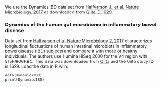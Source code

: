 We use the Dynamics IBD data set from [Halfvarson J., et al. Nature
Microbiology, 2017](http://www.nature.com/articles/nmicrobiol20174) as
downloaded from [Qiita ID
1629](https://qiita.ucsd.edu/study/description/1629).

### Dynamics of the human gut microbiome in inflammatory bowel disease

Data set from [Halfvarson et al. Nature Microbiology 2, 2017](http://www.nature.com/articles/nmicrobiol20174) characterizes longitudinal fluctuations of human intestinal microbiota in Inflammatory bowel disease (IBD) subjects and compare it with those of healthy individuals. The authors use Illumina HiSeq 2000 for the V4 region with 515F/806RBC. This data was downloaded from [Qiita](https://qiita.ucsd.edu/study/description/1629) and the Qiita study ID is 1629.
Load the data in R with:

```r
data(DynamicsIBD)
print(DynamicsIBD)
```


